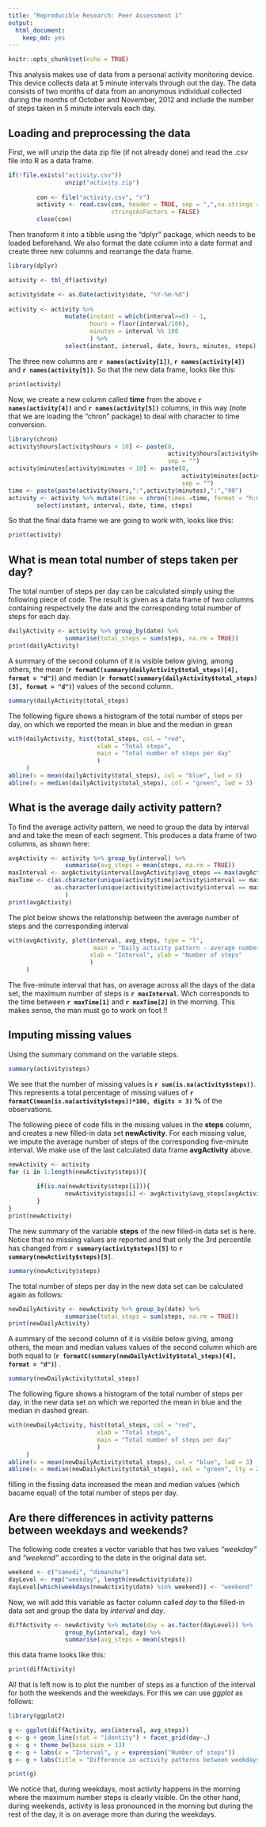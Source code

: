 ---
title: "Reproducible Research: Peer Assessment 1"
output: 
  html_document: 
    keep_md: yes
---

```{r setup, include=FALSE}
knitr::opts_chunk$set(echo = TRUE)
```


This analysis makes use of data from a personal activity monitoring device. 
This device collects data at 5 minute intervals through out the day. 
The data consists of two months of data from an anonymous individual collected 
during the months of October and November, 2012 and include the number of steps 
taken in 5 minute intervals each day.





## Loading and preprocessing the data

First, we will unzip the data zip file (if not already done) and read the .csv 
file into R as a data frame.

```{r load}
if(!file.exists("activity.csv"))
                unzip("activity.zip")
        
        con <- file("activity.csv", "r")
        activity <- read.csv(con, header = TRUE, sep = ",",na.strings = "NA",
                             stringsAsFactors = FALSE)
        close(con)
```


Then transform it into a tibble using the "dplyr" package, which needs to be 
loaded beforehand. We also format the date column into a date format and create 
three new columns and rearrange the data frame.

```{r preprocess, message=FALSE}
library(dplyr)

activity <- tbl_df(activity)

activity$date <- as.Date(activity$date, "%Y-%m-%d")
        
activity <- activity %>% 
                mutate(instant = which(interval>=0) - 1,
                       hours = floor(interval/100),
                       minutes = interval %% 100
                       ) %>%
                select(instant, interval, date, hours, minutes, steps)
```

The three new columns are **`r names(activity[1])`**, **`r names(activity[4])`** 
and **`r names(activity[5])`**. So that the new data frame, looks like this:

```{r}
print(activity)
```

Now, we create a new column called **time** from the above **`r names(activity[4])`** 
and **`r names(activity[5])`** columns, in this way (note that we are loading the 
"chron" package) to deal with character to time conversion.

```{r, message=FALSE}
library(chron)
activity$hours[activity$hours < 10] <- paste(0, 
                                             activity$hours[activity$hours<10], 
                                             sep = "")
activity$minutes[activity$minutes < 10] <- paste(0, 
                                                 activity$minutes[activity$minutes<10], 
                                                 sep = "")
time <- paste(paste(activity$hours,":",activity$minutes),":","00")
activity <- activity %>% mutate(time = chron(times.=time, format = "h:m:s")) %>%
        select(instant, interval, date, time, steps)
```

So that the final data frame we are going to work with, looks like this:

```{r}
print(activity)
```






## What is mean total number of steps taken per day?

The total number of steps per day can be calculated simply using the following 
piece of code. The result is given as a data frame of two columns containing 
respectively the date and the corresponding total number of steps for each day.
```{r}
dailyActivity <- activity %>% group_by(date) %>%
                summarise(total_steps = sum(steps, na.rm = TRUE))
print(dailyActivity)
```

A summary of the second column of it is visible below giving, among others, the 
mean (**`r formatC(summary(dailyActivity$total_steps)[4], format = "d")`**) and 
median (**`r formatC(summary(dailyActivity$total_steps)[3], format = "d")`**) 
values of the second column.

```{r}
summary(dailyActivity$total_steps)
```


The following figure shows a histogram of the total number of steps per day, on 
which we reported the mean in blue and the median in grean

```{r histogram}
with(dailyActivity, hist(total_steps, col = "red", 
                         xlab = "Total steps", 
                         main = "Total number of steps per day"
                         )
     )
abline(v = mean(dailyActivity$total_steps), col = "blue", lwd = 3)
abline(v = median(dailyActivity$total_steps), col = "green", lwd = 3)
```






## What is the average daily activity pattern?

To find the average activity pattern, we need to group the data by interval and 
and take the mean of each segment. This produces a data frame of two columns, as
shown here:

```{r}
avgActivity <- activity %>% group_by(interval) %>%
                summarise(avg_steps = mean(steps, na.rm = TRUE))
maxInterval <- avgActivity$interval[avgActivity$avg_steps == max(avgActivity$avg_steps)]
maxTime <- c(as.character(unique(activity$time[activity$interval == maxInterval - 5])),
             as.character(unique(activity$time[activity$interval == maxInterval]))
                )
print(avgActivity)
```

The plot below shows the relationship between the average number of steps and the
corresponding interval

```{r patternplot}
with(avgActivity, plot(interval, avg_steps, type = "l", 
                        main = "Daily activity pattern - average number of steps per interval", 
                       xlab = "Interval", ylab = "Number of steps"
                       )
     )
```

The five-minute interval that has, on average across all the days of the data set,
the maximum number of steps is **`r maxInterval`**. Wich corresponds to the time
between **`r maxTime[1]`**  and **`r maxTime[2]`** in the morning. 
This makes sense, the man must go to work on foot !!







## Imputing missing values

Using the summary command on the variable steps.
```{r}
summary(activity$steps)
```

We see that the number of missing values is  **`r sum(is.na(activity$steps))`**.
This represents a total percentage of missing values of 
**`r formatC(mean(is.na(activity$steps))*100, digits = 3)` %** of the observations.

The following piece of code fills in the missing values in the **steps** column, 
and creates a new filled-in data set **newActivity**. For each missing value, we 
impute the average number of steps of the corresponding five-minute interval. 
We make use of the last calculated data frame **avgActivity** above.

```{r}
newActivity <- activity
for (i in 1:length(newActivity$steps)){
        
        if(is.na(newActivity$steps[i])){
                newActivity$steps[i] <- avgActivity$avg_steps[avgActivity$interval == newActivity$interval[i]]
        }
}
print(newActivity)
```

The new summary of the variable **steps** of the new filled-in data set is here.
Notice that no missing values are reported and that only the 3rd percentile has 
changed from **`r summary(activity$steps)[5]`** to **`r summary(newActivity$steps)[5]`**.

```{r}
summary(newActivity$steps)
```

The total number of steps per day in the new data set can be calculated again as
follows: 
```{r}
newDailyActivity <- newActivity %>% group_by(date) %>%
                summarise(total_steps = sum(steps, na.rm = TRUE))
print(newDailyActivity)
```

A summary of the second column of it is visible below giving, among others, the 
mean and median values values of the second column which are both equal to 
(**`r formatC(summary(newDailyActivity$total_steps)[4], format = "d")`**) .

```{r}
summary(newDailyActivity$total_steps)
```


The following figure shows a histogram of the total number of steps per day, in 
the new data set on which we reported the mean in blue and the median in dashed grean.

```{r newhistogram}
with(newDailyActivity, hist(total_steps, col = "red", 
                         xlab = "Total steps", 
                         main = "Total number of steps per day"
                         )
     )
abline(v = mean(newDailyActivity$total_steps), col = "blue", lwd = 3)
abline(v = median(newDailyActivity$total_steps), col = "green", lty = 2, lwd = 3)
```

filling in the fissing data increased the mean and median values (which bacame equal) 
of the total number of steps per day. 





## Are there differences in activity patterns between weekdays and weekends?

The following code creates a vector variable that has two values *"weekday"* and 
*"weekend"* according to the date in the original data set.

```{r}
weekend <- c("samedi", "dimanche")
dayLevel <- rep("weekday", length(newActivity$date))
dayLevel[which(weekdays(newActivity$date) %in% weekend)] <- "weekend"
```

Now, we will add this variable as factor column called *day* to the filled-in data 
set and group the data by *interval* and *day*.

```{r}
diffActivity <- newActivity %>% mutate(day = as.factor(dayLevel)) %>% 
                group_by(interval, day) %>%
                summarise(avg_steps = mean(steps))
```

this data frame looks like this:

```{r}
print(diffActivity)
```

All that is left now is to plot the number of steps as a function of the interval 
for both the weekends and the weekdays. For this we can use *ggplot* as follows:

```{r weekdaysweekends, message=FALSE}
library(ggplot2)

g <- ggplot(diffActivity, aes(interval, avg_steps))
g <- g + geom_line(stat = "identity") + facet_grid(day~.)
g <- g + theme_bw(base_size = 13)
g <- g + labs(x = "Interval", y = expression("Number of steps"))
g <- g + labs(title = "Difference in activity patterns between weekdays and weekends")

print(g)
```

We notice that, during weekdays, most activity happens in the morning where the 
maximum number steps is clearly visible. On the other hand, during weekends, 
activity is less pronounced in the morning but during the rest of the day, it is 
on average more than during the weekdays.

